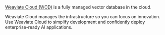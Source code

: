 [Weaviate Cloud (WCD)](https://console.weaviate.cloud/) is a fully managed vector database in the cloud.

Weaviate Cloud manages the infrastructure so you can focus on innovation. Use Weaviate Cloud to simplify development and confidently deploy enterprise-ready AI applications.
